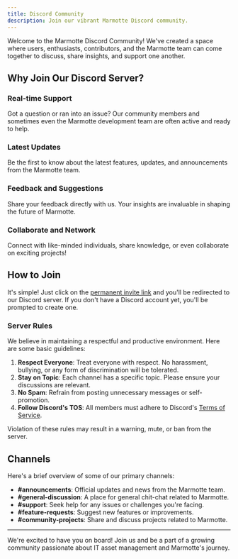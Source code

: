 ```yaml
---
title: Discord Community
description: Join our vibrant Marmotte Discord community.
---
```


Welcome to the Marmotte Discord Community! We've created a space where users, enthusiasts, contributors, and the Marmotte team can come together to discuss, share insights, and support one another.

## Why Join Our Discord Server?

### Real-time Support

Got a question or ran into an issue? Our community members and sometimes even the Marmotte development team are often active and ready to help.

### Latest Updates

Be the first to know about the latest features, updates, and announcements from the Marmotte team.

### Feedback and Suggestions

Share your feedback directly with us. Your insights are invaluable in shaping the future of Marmotte.

### Collaborate and Network

Connect with like-minded individuals, share knowledge, or even collaborate on exciting projects!

## How to Join

It's simple! Just click on the [permanent invite link](https://discord.gg/GHACsEaQ) and you'll be redirected to our Discord server. If you don't have a Discord account yet, you'll be prompted to create one.

### Server Rules

We believe in maintaining a respectful and productive environment. Here are some basic guidelines:

1. **Respect Everyone**: Treat everyone with respect. No harassment, bullying, or any form of discrimination will be tolerated.
2. **Stay on Topic**: Each channel has a specific topic. Please ensure your discussions are relevant.
3. **No Spam**: Refrain from posting unnecessary messages or self-promotion.
4. **Follow Discord's TOS**: All members must adhere to Discord's [Terms of Service](https://discord.com/terms).

Violation of these rules may result in a warning, mute, or ban from the server.

## Channels

Here's a brief overview of some of our primary channels:

- **#announcements**: Official updates and news from the Marmotte team.
- **#general-discussion**: A place for general chit-chat related to Marmotte.
- **#support**: Seek help for any issues or challenges you're facing.
- **#feature-requests**: Suggest new features or improvements.
- **#community-projects**: Share and discuss projects related to Marmotte.

---

We're excited to have you on board! Join us and be a part of a growing community passionate about IT asset management and Marmotte's journey.

